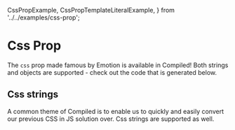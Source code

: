   CssPropExample,
  CssPropTemplateLiteralExample,
} from '../../examples/css-prop';

# Css Prop

The `css` prop made famous by Emotion is available in Compiled!
Both strings and objects are supported -
check out the code that is generated below.

<CssPropExample />

## Css strings

A common theme of Compiled is to enable us to quickly and easily convert our previous CSS in JS solution over.
Css strings are supported as well.

<CssPropTemplateLiteralExample />
